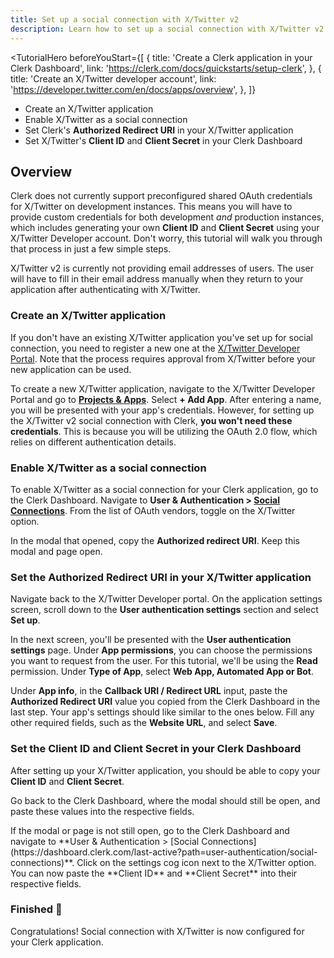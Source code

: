 ---
title: Set up a social connection with X/Twitter v2
description: Learn how to set up a social connection with X/Twitter v2 in your Clerk application.
---

<TutorialHero 
  beforeYouStart={[
    {
      title: 'Create a Clerk application in your Clerk Dashboard',
      link: 'https://clerk.com/docs/quickstarts/setup-clerk',
    },
    {
      title: 'Create an X/Twitter developer account',
      link: 'https://developer.twitter.com/en/docs/apps/overview',
    },
  ]}
>
- Create an X/Twitter application
- Enable X/Twitter as a social connection
- Set Clerk's **Authorized Redirect URI** in your X/Twitter application
- Set X/Twitter's **Client ID** and **Client Secret** in your Clerk Dashboard
</TutorialHero>

## Overview

Clerk does not currently support preconfigured shared OAuth credentials for X/Twitter on development instances. This means you will have to provide custom credentials for both development *and* production instances, which includes generating your own **Client ID** and **Client Secret** using your X/Twitter Developer account. Don't worry, this tutorial will walk you through that process in just a few simple steps.

<Callout type="warning">
  X/Twitter v2 is currently not providing email addresses of users. The user will have to fill in their email address manually when they return to your application after authenticating with X/Twitter.
</Callout>

<Steps>

### Create an X/Twitter application

If you don't have an existing X/Twitter application you've set up for social connection, you need to register a new one at the [X/Twitter Developer Portal](https://developer.twitter.com/en/portal/dashboard). Note that the process requires approval from X/Twitter before your new application can be used.

To create a new X/Twitter application, navigate to the X/Twitter Developer Portal and go to [**Projects & Apps**](https://developer.twitter.com/en/portal/projects-and-apps). Select **+ Add App**. After entering a name, you will be presented with your app's credentials. However, for setting up the X/Twitter v2 social connection with Clerk, **you won't need these credentials**. This is because you will be utilizing the OAuth 2.0 flow, which relies on different authentication details.

### Enable X/Twitter as a social connection

To enable X/Twitter as a social connection for your Clerk application, go to the Clerk Dashboard. Navigate to **User & Authentication > [Social Connections](https://dashboard.clerk.com/last-active?path=user-authentication/social-connections)**. From the list of OAuth vendors, toggle on the X/Twitter option. 

In the modal that opened, copy the **Authorized redirect URI**. Keep this modal and page open.

<Images
  width={1512}
  height={982}
  src="/docs/images/authentication-providers/x-twitter/redirect-uri.webp"
  alt="The X/Twitter settings modal in the Clerk Dashboard. An arrow marked '1' is pointing to the 'Redirect URI' copy button."
/>

### Set the Authorized Redirect URI in your X/Twitter application

Navigate back to the X/Twitter Developer portal. On the application settings screen, scroll down to the **User authentication settings** section and select **Set up**.

<Images
  width={1512}
  height={982}
  src="/docs/images/authentication-providers/x-twitter/set-up-user-authentication-settings.webp"
  alt="The X/Twitter set up user authentication settings page. An arrow marked '1' is pointing to the 'Set up' button."
/>

In the next screen, you'll be presented with the **User authentication settings** page. Under **App permissions**, you can choose the permissions you want to request from the user. For this tutorial, we'll be using the **Read** permission. Under **Type of App**, select **Web App, Automated App or Bot**.

Under **App info**, in the **Callback URI / Redirect URL** input, paste the **Authorized Redirect URI** value you copied from the Clerk Dashboard in the last step. Your app's settings should like similar to the ones below. Fill any other required fields, such as the **Website URL**, and select **Save**.

<Images
  width={1512}
  height={982}
  src="/docs/images/authentication-providers/x-twitter/fill-user-authentication-settings.webp"
  alt="The X/Twitter user authentication settings page. An arrow marked '1' is pointing to the 'type of app' input. An arrow marked '2' is pointing to the 'Callback URI / Redirect URL' input. An arrow marked '3' is pointing to required website URL input."
/>

### Set the Client ID and Client Secret in your Clerk Dashboard

After setting up your X/Twitter application, you should be able to copy your **Client ID** and **Client Secret**.

Go back to the Clerk Dashboard, where the modal should still be open, and paste these values into the respective fields.

<Callout type="info">
  If the modal or page is not still open, go to the Clerk Dashboard and navigate to **User & Authentication > [Social Connections](https://dashboard.clerk.com/last-active?path=user-authentication/social-connections)**. Click on the settings cog icon next to the X/Twitter option. You can now paste the **Client ID** and **Client Secret** into their respective fields.
</Callout>

  <Images
    width={1512}
    height={982}
    src="/docs/images/authentication-providers/x-twitter/paste-credentials.webp"
    alt="The X/Twitter settings modal in the Clerk Dashboard. An arrow marked '1' is pointing to the 'Client ID' input. An arrow marked '2' is pointing to the 'Client Secret' input."
  />
### Finished 🎉

Congratulations! Social connection with X/Twitter is now configured for your Clerk application.

</Steps>
